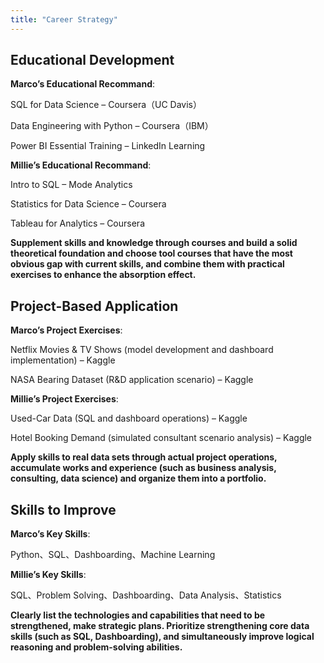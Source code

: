 ```yaml
---
title: "Career Strategy"
---
```



## Educational Development

**Marco's Educational Recommand**:

SQL for Data Science – Coursera（UC Davis）

Data Engineering with Python – Coursera（IBM）

Power BI Essential Training – LinkedIn Learning

**Millie's Educational Recommand**:

Intro to SQL – Mode Analytics

Statistics for Data Science – Coursera

Tableau for Analytics – Coursera

**Supplement skills and knowledge through courses and build a solid theoretical foundation and choose tool courses that have the most obvious gap with current skills, and combine them with practical exercises to enhance the absorption effect.**


## Project-Based Application

**Marco's Project Exercises**:

Netflix Movies & TV Shows (model development and dashboard implementation) – Kaggle

NASA Bearing Dataset (R&D application scenario) – Kaggle

**Millie's Project Exercises**:

Used-Car Data (SQL and dashboard operations) – Kaggle

Hotel Booking Demand (simulated consultant scenario analysis) – Kaggle

**Apply skills to real data sets through actual project operations, accumulate works and experience (such as business analysis, consulting, data science) and organize them into a portfolio.**


## Skills to Improve

**Marco's Key Skills**:

Python、SQL、Dashboarding、Machine Learning

**Millie's Key Skills**:

SQL、Problem Solving、Dashboarding、Data Analysis、Statistics

**Clearly list the technologies and capabilities that need to be strengthened, make strategic plans. Prioritize strengthening core data skills (such as SQL, Dashboarding), and simultaneously improve logical reasoning and problem-solving abilities.** 

